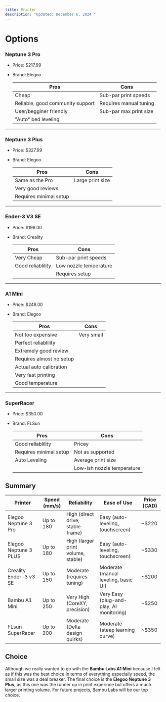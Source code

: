 ```yaml
---
title: Printer
description: "Updated: December 6, 2024 "
---
```


# Options

### Neptune 3 Pro

- Price: $217.99
- Brand: Elegoo

  | **Pros**                         | **Cons**               |
  | -------------------------------- | ---------------------- |
  | Cheap                            | Sub-par print speeds   |
  | Reliable, good community support | Requires manual tuning |
  | User/begginer friendly           | Sub-par max print size |
  | "Auto" bed leveling              |                        |

---

### Neptune 3 Plus

- Price: $327.99
- Brand: Elegoo

  | **Pros**               | **Cons**         |
  | ---------------------- | ---------------- |
  | Same as the Pro        | Large print size |
  | Very good reviews      |                  |
  | Requires minimal setup |                  |

---

### Ender-3 V3 SE

- Price: $199.00
- Brand: Creality

  | **Pros**          | **Cons**               |
  | ----------------- | ---------------------- |
  | Very Cheap        | Sub-par print speeds   |
  | Good reliablility | Low nozzle temperature |
  |                   | Requires setup         |

---

### A1 Mini

- Price: $249.00
- Brand: Elegoo

  | **Pros**                 | **Cons**   |
  | ------------------------ | ---------- |
  | Not too expensive        | Very small |
  | Perfect reliablility     |            |
  | Extremely good review    |            |
  | Requires almost no setup |            |
  | Actual auto calibration  |            |
  | Very fast printing       |            |
  | Good temperature         |            |

---

### SuperRacer

- Price: $350.00
- Brand: FLSun

  | **Pros**               | **Cons**                   |
  | ---------------------- | -------------------------- |
  | Good reliablility      | Pricey                     |
  | Requires minimal setup | Not as supported           |
  | Auto Leveling          | Average print size         |
  |                        | Low-ish nozzle temperature |

<div className="h-20"></div>

## Summary

| Printer                | Speed (mm/s) | Reliability                        | Ease of Use                              | Price (CAD) |
| ---------------------- | ------------ | ---------------------------------- | ---------------------------------------- | ----------- |
| Elegoo Neptune 3 Pro   | Up to 180    | High (direct drive, stable frame)  | Easy (auto-leveling, touchscreen)        | ~$220       |
| Elegoo Neptune 3 PLUS  | Up to 180    | High (larger print volume, stable) | Easy (auto-leveling, touchscreen)        | ~$330       |
| Creality Ender-3 v3 SE | Up to 150    | Moderate (requires tuning)         | Moderate (manual leveling, basic UI)     | ~$200       |
| Bambu A1 Mini          | Up to 250    | Very High (CoreXY, precision)      | Very Easy (plug-and-play, AI monitoring) | ~$250       |
| FLsun SuperRacer       | Up to 200    | Moderate (Delta design quirks)     | Moderate (steep learning curve)          | ~$350       |

## Choice

Although we really wanted to go with the **Bambu Labs A1 Mini** because I felt as if this was the best choice in terms of everything especially speed, the small size was a deal breaker.
The final choice is the **Elegoo Neptune 3 Plus**, as this one was the runner up in print experince but offers a much larger printing volume. For future projects, Bambu Labs will be our top choice.
